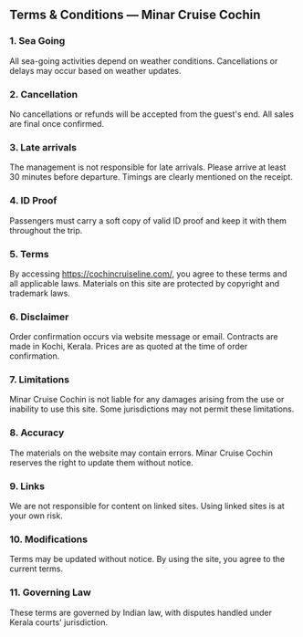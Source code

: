 ## Terms & Conditions — Minar Cruise Cochin

### 1. Sea Going
All sea-going activities depend on weather conditions. Cancellations or delays may occur based on weather updates.

### 2. Cancellation
No cancellations or refunds will be accepted from the guest's end. All sales are final once confirmed.

### 3. Late arrivals
The management is not responsible for late arrivals. Please arrive at least 30 minutes before departure. Timings are clearly mentioned on the receipt.

### 4. ID Proof
Passengers must carry a soft copy of valid ID proof and keep it with them throughout the trip.

### 5. Terms
By accessing https://cochincruiseline.com/, you agree to these terms and all applicable laws. Materials on this site are protected by copyright and trademark laws.

### 6. Disclaimer
Order confirmation occurs via website message or email. Contracts are made in Kochi, Kerala. Prices are as quoted at the time of order confirmation.

### 7. Limitations
Minar Cruise Cochin is not liable for any damages arising from the use or inability to use this site. Some jurisdictions may not permit these limitations.

### 8. Accuracy
The materials on the website may contain errors. Minar Cruise Cochin reserves the right to update them without notice.

### 9. Links
We are not responsible for content on linked sites. Using linked sites is at your own risk.

### 10. Modifications
Terms may be updated without notice. By using the site, you agree to the current terms.

### 11. Governing Law
These terms are governed by Indian law, with disputes handled under Kerala courts' jurisdiction.